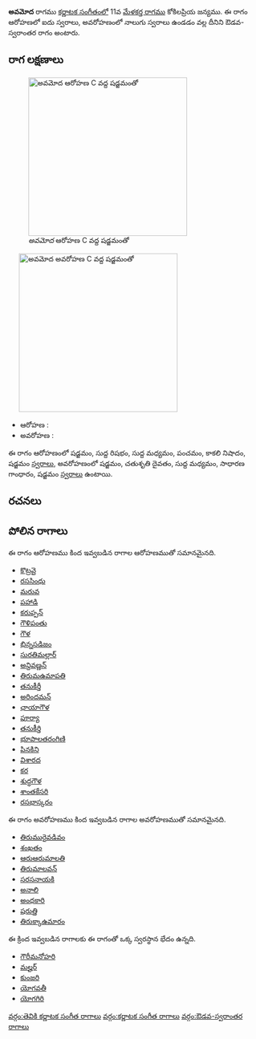 {{Infobox ragam
	| name          	= అవమోద
	| synonym	    	= 
	| mela          	= 
	| chakra        	= 
	| janaka        	= 
	| type          	= ఔడవ-స్వరాంతర
	| arohanam      	= {{svaraC|S|R1|M1|P|N3|S'}} 
	| avarohanam    	= {{svaraC|S'|D2|M1|G2|S}}
	| jeeva         	=
	| chhaya        	=
	| nyasa         	=
	| vishesha      	= 
	| equivalent  		= 
}}
{{కర్ణాటక సంగీత రాగాలు}}
'''అవమోద''' రాగము [[కర్ణాటక సంగీతం]]లో 11వ [[మేళకర్త రాగము]] కోకిలప్రియ జన్యము.  ఈ రాగం ఆరోహణలో ఐదు స్వరాలు, అవరోహణంలో నాలుగు స్వరాలు ఉండడం వల్ల దీనిని ఔడవ-స్వరాంతర రాగం అంటారు.


==రాగ లక్షణాలు==
[[Image:avamodha_ar_kb2wiki.png|thumb|right|316px|''అవమోద'' ఆరోహణ C వద్ద షడ్జమంతో]]
	[[Image:avamodha_av_kb2wiki.png|thumb|right|316px|''అవమోద'' అవరోహణ C వద్ద షడ్జమంతో]]

* ఆరోహణ : {{svaraC|S|R1|M1|P|N3|S'}} 
* అవరోహణ : {{svaraC|S'|D2|M1|G2|S}}

ఈ రాగం ఆరోహణంలో షడ్జమం, సుద్ద  రిషభం, సుద్ద మధ్యమం, పంచమం, కాకలి  నిషాదం, షడ్జమం [[స్వరాలు]], అవరోహణంలో షడ్జమం, చతుశృతి దైవతం, సుద్ద మధ్యమం, సాధారణ  గాంధారం, షడ్జమం [[స్వరాలు]] ఉంటాయి.

==రచనలు==



==పోలిన రాగాలు==
ఈ రాగం ఆరోహణము కింద ఇవ్వబడిన రాగాల ఆరోహణముతో సమానమైనది.
* [[కొట్రవై]]
* [[రససింధు]]
* [[మరువ]]
* [[పహాడి]]
* [[కరుప్పన్]]
* [[గౌళిపంతు]]
* [[గౌళ]]
* [[భిన్నసడిజం]]
* [[సురతిమల్లార్]]
* [[అన్దివణ్ణన్]]
* [[తిరుమఉమాపతి]]
* [[తనుకీర్తీ]]
* [[అరిందమన్]]
* [[ఛాయాగౌళ]]
* [[పూర్యా]]
* [[తనుకీర్తి]]
* [[భూపాలతరంగిణి]]
* [[పినకిని]]
* [[విశారద]]
* [[కర]]
* [[శుద్ధగౌళ]]
* [[శాంతకేసరి]]
* [[రసభాస్కరం]]

ఈ రాగం అవరోహణము కింద ఇవ్వబడిన రాగాల అవరోహణముతో సమానమైనది.
* [[తిరుమురైవడివం]]
* [[శంఖతం]]
* [[ ఆరుఆరుమాలతి]]
* [[తిరుమాలవన్]]
* [[సరసనాయకి]]
* [[అనాలి]]
* [[అంధకారి]]
* [[ షరుత్తి]]
* [[తిరుక్కాఉమారం]]

ఈ క్రింద ఇవ్వబడిన రాగాలకు ఈ రాగంతో ఒక్క స్వరస్థాన భేదం ఉన్నది.
* [[గౌరీమనోహరి]]
* [[మల్హర్]]
* [[కుంజరి]]
* [[ యోగవతీ]]
* [[యోగగిరి]]



[[వర్గం:తెవికి కర్ణాటక సంగీత రాగాలు]]
[[వర్గం:కర్ణాటక సంగీత రాగాలు]]
[[వర్గం:ఔడవ-స్వరాంతర రాగాలు]]